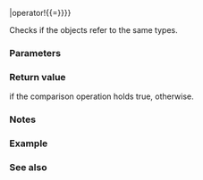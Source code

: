{{cpp/types/type_info/title|operator{{==}}|operator!{{=}}}}
{{cpp/types/type_info/navbar}}
{{dcl begin}}
{{dcla|anchor=no|num=1|noexcept=c++11|constexpr=c++23|1=
bool operator==( const type_info&amp; rhs ) const;
}}
{{dcla|anchor=no|num=2|noexcept=c++11|until=c++20|1=
bool operator!=( const type_info&amp; rhs ) const;
}}
{{dcl end}}

Checks if the objects refer to the same types.

{{rrev|since=c++20|
{{cpp/note synthesized eq}}
}}

===Parameters===
{{par begin}}
{{par|rhs|another type information object to compare to}}
{{par end}}

===Return value===
{{c|true}} if the comparison operation holds true, {{c|false}} otherwise.

===Notes===
{{feature test macro|__cpp_lib_constexpr_typeinfo|value=202106L|std=C++23|Constexpr for {{tt|1=std::type_info::operator==}}}}

===Example===
{{example
|code=
#include &lt;iostream&gt;
#include &lt;string&gt;
#include &lt;typeinfo&gt;
#include &lt;utility&gt;

class person
{
public:
    explicit person(std::string n) : name_(std::move(n)) {}
    virtual const std::string&amp; name() const { return name_; }

private:
    std::string name_;
};

class employee : public person
{
public:
    employee(std::string n, std::string p)
        : person(std::move(n)), profession_(std::move(p)) {}

    const std::string&amp; profession() const { return profession_; }

private:
    std::string profession_;
};

void print_info(const person&amp; p)
{
    if (typeid(person) == typeid(p))
        std::cout &lt;&lt; p.name() &lt;&lt; " is not an employee\n";
    else if (typeid(employee) == typeid(p))
    {
        std::cout &lt;&lt; p.name() &lt;&lt; " is an employee ";
        auto&amp; emp = dynamic_cast&lt;const employee&amp;&gt;(p);
        std::cout &lt;&lt; "who works in " &lt;&lt; emp.profession() &lt;&lt; '\n';
    }
}

int main()
{
    print_info(employee{"Paul","Economics"});
    print_info(person{"Kate"});

#if __cpp_lib_constexpr_typeinfo
    if constexpr (typeid(employee) != typeid(person)) // C++23
        std::cout &lt;&lt; "class `employee` != class `person`\n";
#endif
}
|p=true
|output=
Paul is an employee who works in Economics
Kate is not an employee
class `employee` != class `person`
}}

===See also===
{{dsc begin}}
{{dsc inc|cpp/types/type_info/dsc before}}
{{dsc end}}

{{langlinks|de|es|fr|it|ja|pt|ru|zh}}